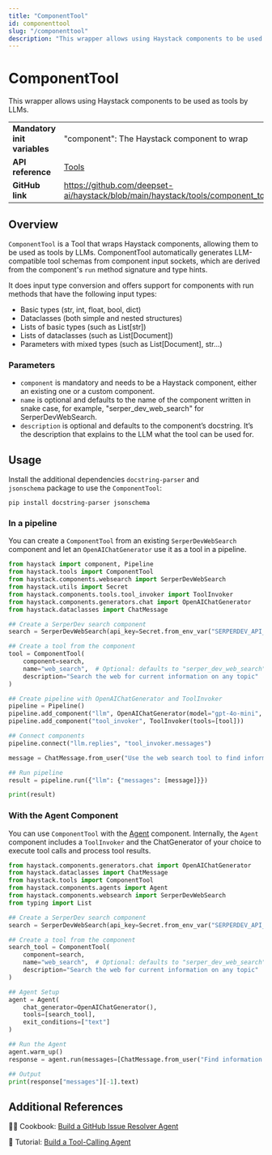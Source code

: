 ```yaml
---
title: "ComponentTool"
id: componenttool
slug: "/componenttool"
description: "This wrapper allows using Haystack components to be used as tools by LLMs."
---
```


# ComponentTool

This wrapper allows using Haystack components to be used as tools by LLMs.

|  |  |
| --- | --- |
| **Mandatory init variables** | "component": The Haystack component to wrap                                         |
| **API reference**            | [Tools](/reference/tools-api)                       |
| **GitHub link**              | https://github.com/deepset-ai/haystack/blob/main/haystack/tools/component_tool.py |

## Overview

`ComponentTool` is a Tool that wraps Haystack components, allowing them to be used as tools by LLMs. ComponentTool automatically generates LLM-compatible tool schemas from component input sockets, which are derived from the component's `run` method signature and type hints.

It does input type conversion and offers support for components with run methods that have the following input types:

- Basic types (str, int, float, bool, dict)
- Dataclasses (both simple and nested structures)
- Lists of basic types (such as List[str])
- Lists of dataclasses (such as List[Document])
- Parameters with mixed types (such as List[Document], str...)

### Parameters

- `component` is mandatory and needs to be a Haystack component, either an existing one or a custom component.
- `name` is optional and defaults to the name of the component written in snake case, for example, "serper_dev_web_search" for SerperDevWebSearch.
- `description` is optional and defaults to the component’s docstring. It’s the description that explains to the LLM what the tool can be used for.

## Usage

Install the additional dependencies `docstring-parser` and `jsonschema` package to use the `ComponentTool`:

```shell
pip install docstring-parser jsonschema
```

### In a pipeline

You can create a `ComponentTool` from an existing `SerperDevWebSearch` component and let an `OpenAIChatGenerator` use it as a tool in a pipeline.

```python
from haystack import component, Pipeline
from haystack.tools import ComponentTool
from haystack.components.websearch import SerperDevWebSearch
from haystack.utils import Secret
from haystack.components.tools.tool_invoker import ToolInvoker
from haystack.components.generators.chat import OpenAIChatGenerator
from haystack.dataclasses import ChatMessage

## Create a SerperDev search component
search = SerperDevWebSearch(api_key=Secret.from_env_var("SERPERDEV_API_KEY"), top_k=3)

## Create a tool from the component
tool = ComponentTool(
    component=search,
    name="web_search",  # Optional: defaults to "serper_dev_web_search"
    description="Search the web for current information on any topic"  # Optional: defaults to component docstring
)

## Create pipeline with OpenAIChatGenerator and ToolInvoker
pipeline = Pipeline()
pipeline.add_component("llm", OpenAIChatGenerator(model="gpt-4o-mini", tools=[tool]))
pipeline.add_component("tool_invoker", ToolInvoker(tools=[tool]))

## Connect components
pipeline.connect("llm.replies", "tool_invoker.messages")

message = ChatMessage.from_user("Use the web search tool to find information about Nikola Tesla")

## Run pipeline
result = pipeline.run({"llm": {"messages": [message]}})

print(result)
```

### With the Agent Component

You can  use `ComponentTool` with the [Agent](../pipeline-components/agents-1/agent.mdx) component. Internally, the `Agent` component includes a `ToolInvoker` and the ChatGenerator of your choice to execute tool calls and process tool results.

```python
from haystack.components.generators.chat import OpenAIChatGenerator
from haystack.dataclasses import ChatMessage
from haystack.tools import ComponentTool
from haystack.components.agents import Agent
from haystack.components.websearch import SerperDevWebSearch
from typing import List

## Create a SerperDev search component
search = SerperDevWebSearch(api_key=Secret.from_env_var("SERPERDEV_API_KEY"), top_k=3)

## Create a tool from the component
search_tool = ComponentTool(
    component=search,
    name="web_search",  # Optional: defaults to "serper_dev_web_search"
    description="Search the web for current information on any topic"  # Optional: defaults to component docstring
)

## Agent Setup
agent = Agent(
    chat_generator=OpenAIChatGenerator(),
    tools=[search_tool],
    exit_conditions=["text"]
)

## Run the Agent
agent.warm_up()
response = agent.run(messages=[ChatMessage.from_user("Find information about Nikola Tesla")])

## Output
print(response["messages"][-1].text)
```

## Additional References

🧑‍🍳 Cookbook: [Build a GitHub Issue Resolver Agent](https://haystack.deepset.ai/cookbook/github_issue_resolver_agent)

📓 Tutorial: [Build a Tool-Calling Agent](https://haystack.deepset.ai/tutorials/43_building_a_tool_calling_agent)

